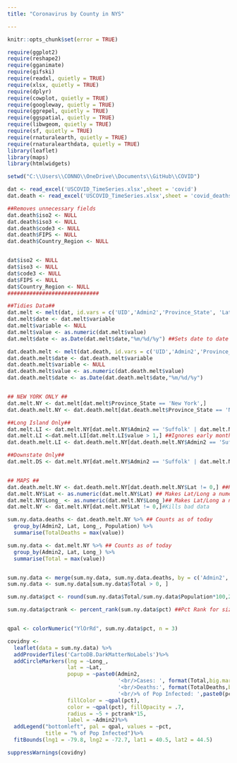 ```yaml
---
title: "Coronavirus by County in NYS"

---
```


```r
knitr::opts_chunk$set(error = TRUE)
```


```r
require(ggplot2)
require(reshape2)
require(gganimate)
require(gifski)
require(readxl, quietly = TRUE)
require(xlsx, quietly = TRUE)
require(dplyr)
require(cowplot, quietly = TRUE)
require(googleway, quietly = TRUE)
require(ggrepel, quietly = TRUE)
require(ggspatial, quietly = TRUE)
require(libwgeom, quietly = TRUE)
require(sf, quietly = TRUE)
require(rnaturalearth, quietly = TRUE)
require(rnaturalearthdata, quietly = TRUE)
library(leaflet)
library(maps)
library(htmlwidgets)

setwd("C:\\Users\\CONNO\\OneDrive\\Documents\\GitHub\\COVID")

dat <- read_excel('USCOVID_TimeSeries.xlsx',sheet = 'covid')
dat.death <- read_excel('USCOVID_TimeSeries.xlsx',sheet = 'covid_deaths')

##Removes unnecessary fields
dat.death$iso2 <- NULL
dat.death$iso3 <- NULL
dat.death$code3 <- NULL
dat.death$FIPS <- NULL
dat.death$Country_Region <- NULL


dat$iso2 <- NULL
dat$iso3 <- NULL
dat$code3 <- NULL
dat$FIPS <- NULL
dat$Country_Region <- NULL 
#############################

##Tidies Data##
dat.melt <- melt(dat, id.vars = c('UID','Admin2','Province_State', 'Lat','Long_','Combined_Key'))
dat.melt$date <- dat.melt$variable
dat.melt$variable <- NULL
dat.melt$value <- as.numeric(dat.melt$value)
dat.melt$date <- as.Date(dat.melt$date,"%m/%d/%y") ##Sets date to date type

dat.death.melt <- melt(dat.death, id.vars = c('UID','Admin2','Province_State', 'Lat','Long_','Combined_Key','Population'))
dat.death.melt$date <- dat.death.melt$variable
dat.death.melt$variable <- NULL
dat.death.melt$value <- as.numeric(dat.death.melt$value)
dat.death.melt$date <- as.Date(dat.death.melt$date,"%m/%d/%y")


## NEW YORK ONLY ##
dat.melt.NY <- dat.melt[dat.melt$Province_State == 'New York',] 
dat.death.melt.NY <- dat.death.melt[dat.death.melt$Province_State == 'New York',] ##Removes all other States

##Long Island Only##
dat.melt.LI <- dat.melt.NY[dat.melt.NY$Admin2 == 'Suffolk' | dat.melt.NY$Admin2 == 'Nassau',]
dat.melt.LI <-dat.melt.LI[dat.melt.LI$value > 1,] ##Ignores early months
dat.death.melt.LI <- dat.death.melt.NY[dat.death.melt.NY$Admin2 == 'Suffolk' | dat.death.melt.NY$Admin2 == 'Nassau',]

##Downstate Only##
dat.melt.DS <- dat.melt.NY[dat.melt.NY$Admin2 == 'Suffolk' | dat.melt.NY$Admin2 == 'Nassau'|dat.melt.NY$Admin2 == 'New York'|dat.melt.NY$Admin2 == 'Westchester'|dat.melt.NY$Admin2 == 'Rockland'|dat.melt.NY$Admin2 == 'Orange',]


## MAPS ##
dat.death.melt.NY <- dat.death.melt.NY[dat.death.melt.NY$Lat != 0,] ##Kills bad data
dat.melt.NY$Lat <- as.numeric(dat.melt.NY$Lat) ## Makes Lat/Long a numeric
dat.melt.NY$Long_ <- as.numeric(dat.melt.NY$Long_)## Makes Lat/Long a numeric
dat.melt.NY <- dat.melt.NY[dat.melt.NY$Lat != 0,]#Kills bad data

sum.ny.data.deaths <- dat.death.melt.NY %>% ## Counts as of today
  group_by(Admin2, Lat, Long_, Population) %>%
  summarise(TotalDeaths = max(value))

sum.ny.data <- dat.melt.NY %>% ## Counts as of today
  group_by(Admin2, Lat, Long_) %>%
  summarise(Total = max(value))


sum.ny.data <- merge(sum.ny.data, sum.ny.data.deaths, by = c('Admin2','Lat','Long_'))
sum.ny.data <- sum.ny.data[sum.ny.data$Total > 0, ]

sum.ny.data$pct <- round(sum.ny.data$Total/sum.ny.data$Population*100,2) ## Percent of population

sum.ny.data$pctrank <- percent_rank(sum.ny.data$pct) ##Pct Rank for size of markers


qpal <- colorNumeric("YlOrRd", sum.ny.data$pct, n = 3)

covidny <- 
  leaflet(data = sum.ny.data) %>%
  addProviderTiles('CartoDB.DarkMatterNoLabels')%>%
  addCircleMarkers(lng = ~Long_, 
                   lat = ~Lat,
                   popup = ~paste0(Admin2,
                                   '<br/>Cases: ', format(Total,big.mark=","),
                                   '<br/>Deaths:', format(TotalDeaths,big.mark=","),
                                   '<br/>% of Pop Infected: ',paste0(pct,"%")),
                   fillColor = ~qpal(pct),
                   color = ~qpal(pct), fillOpacity = .7,
                   radius = ~5 + pctrank*15,
                   label = ~Admin2)%>%
  addLegend("bottomleft", pal = qpal, values = ~pct,
            title = "% of Pop Infected")%>%
  fitBounds(lng1 = -79.8, lng2 = -72.7, lat1 = 40.5, lat2 = 44.5)


```


```r
suppressWarnings(covidny)
```